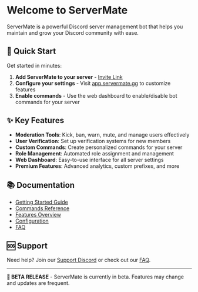 # Welcome to ServerMate

ServerMate is a powerful Discord server management bot that helps you maintain and grow your Discord community with ease.

## 🚀 Quick Start

Get started in minutes:

1. **Add ServerMate to your server** - [Invite Link](https://discord.com/api/oauth2/authorize?client_id=YOUR_CLIENT_ID)
2. **Configure your settings** - Visit [app.servermate.gg](https://app.servermate.gg) to customize features
3. **Enable commands** - Use the web dashboard to enable/disable bot commands for your server

## ✨ Key Features

- **Moderation Tools**: Kick, ban, warn, mute, and manage users effectively
- **User Verification**: Set up verification systems for new members
- **Custom Commands**: Create personalized commands for your server
- **Role Management**: Automated role assignment and management
- **Web Dashboard**: Easy-to-use interface for all server settings
- **Premium Features**: Advanced analytics, custom prefixes, and more

## 📚 Documentation

- [Getting Started Guide](/getting-started)
- [Commands Reference](/commands)
- [Features Overview](/features)
- [Configuration](/configuration)
- [FAQ](/faq)

## 🆘 Support

Need help? Join our [Support Discord](https://discord.gg/servermate) or check out our [FAQ](/faq).

---

**🚧 BETA RELEASE** - ServerMate is currently in beta. Features may change and updates are frequent.
